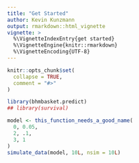 ```yaml
---
title: "Get Started"
author: Kevin Kunzmann
output: rmarkdown::html_vignette
vignette: >
  %\VignetteIndexEntry{get started}
  %\VignetteEngine{knitr::rmarkdown}
  %\VignetteEncoding{UTF-8}
---
```


```r
knitr::opts_chunk$set(
  collapse = TRUE,
  comment = "#>"
)
```

```r
library(bhmbasket.predict)
## library(survival)
```

```r
model <- this_function_needs_a_good_name(
  0, 0.05,
  2, .1,
  3, 1
)
simulate_data(model, 10L, nsim = 10L)
```
